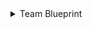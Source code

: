 <details>

<summary>Team Blueprint</summary>

```json showLineNumbers
{
  "identifier": "octopusTeam",
  "title": "Octopus Team",
  "icon": "Octopus",
  "description": "A team in Octopus Deploy",
  "schema": {
    "properties": {
      "description": {
        "type": "string",
        "title": "Description",
        "description": "The description of the team"
      },
      "canBeDeleted": {
        "type": "boolean",
        "title": "Can Be Deleted",
        "description": "Indicates if the team can be deleted"
      },
      "canBeRenamed": {
        "type": "boolean",
        "title": "Can Be Renamed",
        "description": "Indicates if the team can be renamed"
      },
      "canChangeMembers": {
        "type": "boolean",
        "title": "Can Change Members",
        "description": "Indicates if the team members can be changed"
      },
      "canChangeRoles": {
        "type": "boolean",
        "title": "Can Change Roles",
        "description": "Indicates if the team roles can be changed"
      },
      "memberUserIds": {
        "type": "array",
        "items": {
          "type": "string"
        },
        "title": "Member User IDs",
        "description": "The IDs of the users who are members of the team"
      }
    }
  },
  "calculationProperties": {},
  "relations": {
    "space": {
      "title": "Space",
      "description": "The space to which this project belongs",
      "target": "octopusSpace",
      "required": false,
      "many": false
    }
  }
}
```

</details>
